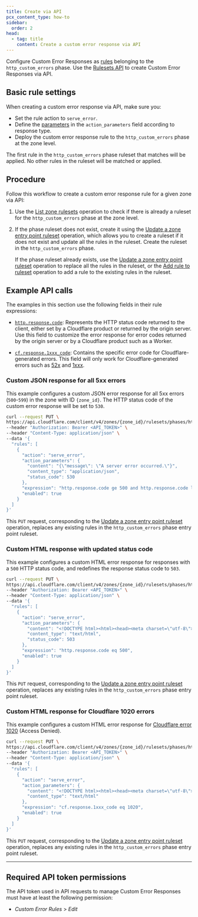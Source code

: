 ```yaml
---
title: Create via API
pcx_content_type: how-to
sidebar:
  order: 2
head:
  - tag: title
    content: Create a custom error response via API
---
```


Configure Custom Error Responses as [rules](/ruleset-engine/about/rules/) belonging to the `http_custom_errors` phase. Use the [Rulesets API](/ruleset-engine/rulesets-api/) to create Custom Error Responses via API.

## Basic rule settings

When creating a custom error response via API, make sure you:

- Set the rule action to `serve_error`.
- Define the [parameters](/rules/custom-error-responses/parameters/) in the `action_parameters` field according to response type.
- Deploy the custom error response rule to the `http_custom_errors` phase at the zone level.

The first rule in the `http_custom_errors` phase ruleset that matches will be applied. No other rules in the ruleset will be matched or applied.

## Procedure

Follow this workflow to create a custom error response rule for a given zone via API:

1. Use the [List zone rulesets](/api/resources/rulesets/methods/list/) operation to check if there is already a ruleset for the `http_custom_errors` phase at the zone level.
2. If the phase ruleset does not exist, create it using the [Update a zone entry point ruleset](/api/resources/rulesets/subresources/phases/methods/update/) operation, which allows you to create a ruleset if it does not exist and update all the rules in the ruleset. Create the ruleset in the `http_custom_errors` phase.

   If the phase ruleset already exists, use the [Update a zone entry point ruleset](/api/resources/rulesets/subresources/phases/methods/update/) operation to replace all the rules in the ruleset, or the [Add rule to ruleset](/ruleset-engine/rulesets-api/add-rule/) operation to add a rule to the existing rules in the ruleset.

## Example API calls

The examples in this section use the following fields in their rule expressions:

- [`http.response.code`](/ruleset-engine/rules-language/fields/reference/http.response.code/): Represents the HTTP status code returned to the client, either set by a Cloudflare product or returned by the origin server. Use this field to customize the error response for error codes returned by the origin server or by a Cloudflare product such as a Worker.

- [`cf.response.1xxx_code`](/ruleset-engine/rules-language/fields/reference/cf.response.1xxx_code/): Contains the specific error code for Cloudflare-generated errors. This field will only work for Cloudflare-generated errors such as [52x](/support/troubleshooting/cloudflare-errors/troubleshooting-cloudflare-5xx-errors/) and [1xxx](/support/troubleshooting/cloudflare-errors/troubleshooting-cloudflare-1xxx-errors/).

### Custom JSON response for all 5xx errors

This example configures a custom JSON error response for all 5xx errors (`500`-`599`) in the zone with ID `{zone_id}`. The HTTP status code of the custom error response will be set to `530`.

```bash
curl --request PUT \
https://api.cloudflare.com/client/v4/zones/{zone_id}/rulesets/phases/http_custom_errors/entrypoint \
--header "Authorization: Bearer <API_TOKEN>" \
--header "Content-Type: application/json" \
--data '{
  "rules": [
    {
      "action": "serve_error",
      "action_parameters": {
        "content": "{\"message\": \"A server error occurred.\"}",
        "content_type": "application/json",
        "status_code": 530
      },
      "expression": "http.response.code ge 500 and http.response.code lt 600",
      "enabled": true
    }
  ]
}'
```

This `PUT` request, corresponding to the [Update a zone entry point ruleset](/api/resources/rulesets/subresources/phases/methods/update/) operation, replaces any existing rules in the `http_custom_errors` phase entry point ruleset.

### Custom HTML response with updated status code

This example configures a custom HTML error response for responses with a `500` HTTP status code, and redefines the response status code to `503`.

```bash
curl --request PUT \
https://api.cloudflare.com/client/v4/zones/{zone_id}/rulesets/phases/http_custom_errors/entrypoint \
--header "Authorization: Bearer <API_TOKEN>" \
--header "Content-Type: application/json" \
--data '{
  "rules": [
    {
      "action": "serve_error",
      "action_parameters": {
        "content": "<!DOCTYPE html><html><head><meta charset=\"utf-8\"><title>Application unavailable</title></head><body><h1>Application temporarily unavailable</h1><p>Please try again later.</p></body></html>",
        "content_type": "text/html",
        "status_code": 503
      },
      "expression": "http.response.code eq 500",
      "enabled": true
    }
  ]
}'
```

This `PUT` request, corresponding to the [Update a zone entry point ruleset](/api/resources/rulesets/subresources/phases/methods/update/) operation, replaces any existing rules in the `http_custom_errors` phase entry point ruleset.

### Custom HTML response for Cloudflare 1020 errors

This example configures a custom HTML error response for [Cloudflare error 1020](/support/troubleshooting/cloudflare-errors/troubleshooting-cloudflare-1xxx-errors/#error-1020-access-denied) (Access Denied).

```bash
curl --request PUT \
https://api.cloudflare.com/client/v4/zones/{zone_id}/rulesets/phases/http_custom_errors/entrypoint \
--header "Authorization: Bearer <API_TOKEN>" \
--header "Content-Type: application/json" \
--data '{
  "rules": [
    {
      "action": "serve_error",
      "action_parameters": {
        "content": "<!DOCTYPE html><html><head><meta charset=\"utf-8\"><title>Access denied</title></head><body><h1>You do not have access to this page</h1><p>Contact us if you think this is an error.</p></body></html>",
        "content_type": "text/html"
      },
      "expression": "cf.response.1xxx_code eq 1020",
      "enabled": true
    }
  ]
}'
```

This `PUT` request, corresponding to the [Update a zone entry point ruleset](/api/resources/rulesets/subresources/phases/methods/update/) operation, replaces any existing rules in the `http_custom_errors` phase entry point ruleset.

---

## ​​Required API token permissions

The API token used in API requests to manage Custom Error Responses must have at least the following permission:

- _Custom Error Rules_ > _Edit_
